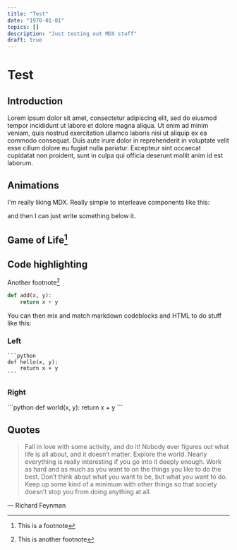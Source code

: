 ```yaml
---
title: "Test"
date: "1970-01-01"
topics: []
description: "Just testing out MDX stuff"
draft: true
---
```


# Test

## Introduction

Lorem ipsum dolor sit amet, consectetur adipiscing elit, sed do eiusmod tempor incididunt ut labore et dolore magna aliqua. Ut enim ad minim veniam, quis nostrud exercitation ullamco laboris nisi ut aliquip ex ea commodo consequat. Duis aute irure dolor in reprehenderit in voluptate velit esse cillum dolore eu fugiat nulla pariatur. Excepteur sint occaecat cupidatat non proident, sunt in culpa qui officia deserunt mollit anim id est laborum.

## Animations

I'm really liking MDX. Really simple to interleave components like this:


<div className="flex justify-center">
  <Spring />
</div>

and then I can just write something below it.

## Game of Life[^0]


<div className="flex justify-center">
  <GameOfLife />
</div>

[^0]: This is a footnote


## Code highlighting

Another footnote[^1]

[^1]: This is another footnote


```python
def add(x, y):
    return x + y
```

You can then mix and match markdown codeblocks and HTML to do stuff like this:

<div className="flex justify-between space-x-4">
  <div className="w-1/2">
  <h3>Left</h3>

    ```python
    def hello(x, y):
        return x + y
    ```
  </div>
  <div className="w-1/2">
  <h3>Right</h3>
    ```python
    def world(x, y):
        return x + y
    ```
  </div>
</div>


## Quotes

> Fall in love with some activity, and do it! Nobody ever figures out what life is all about, and it doesn’t matter. Explore the world. Nearly everything is really interesting if you go into it deeply enough. Work as hard and as much as you want to on the things you like to do the best. Don’t think about what you want to be, but what you want to do. Keep up some kind of a minimum with other things so that society doesn’t stop you from doing anything at all.

— Richard Feynman



